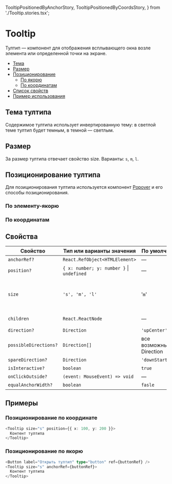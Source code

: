   TooltipPositionedByAnchorStory,
  TooltipPositionedByCoordsStory,
} from './Tooltip.stories.tsx';

# Tooltip

Тултип — компонент для отображения всплывающего окна возле элемента или определенной точки на экране.

- [Тема](#тема-тултипа)
- [Размер](#размер)
- [Позиционирование](#позиционирование-тултипа)
  - [По якорю](#по-элементу-якорю)
  - [По координатам](#по-координатам)
- [Список свойств](#свойства)
- [Пример использования](#примеры)

## Тема тултипа

Содержимое тултипа использует инвертированную тему: в светлой теме тултип будет темным, в темной — светлым.

## Размер

За размер тултипа отвечает свойство size. Варианты: `s`, `m`, `l`.

## Позиционирование тултипа

Для позиционирования тултипа используется компонент [Popover](?path=/docs/components-popover--popover-positioned-by-coords-story) и его способы позиционирования.

### По элементу-якорю

<Preview>
  <TooltipPositionedByAnchorStory />
</Preview>

### По координатам

<Preview>
  <TooltipPositionedByCoordsStory />
</Preview>

## Свойства

| Свойство              | Тип или варианты значения                     | По умолчанию            | Описание                                                                          |
| --------------------- | --------------------------------------------- | ----------------------- | --------------------------------------------------------------------------------- |
| `anchorRef?`          | `React.RefObject<HTMLElement>`                | —                       | см. [Popover](?path=/docs/components-popover--popover-positioned-by-coords-story) |
| `position?`           | `{ x: number; y: number }` &#124; `undefined` | —                       | см. [Popover](?path=/docs/components-popover--popover-positioned-by-coords-story) |
| `size`                | `'s', 'm', 'l'`                               | '`m`'                   | Размер, влияющий на максимальную ширину тултипа                                   |
| `children`            | `React.ReactNode`                             | —                       | Контент тултипа                                                                   |
| `direction?`          | `Direction`                                   | `'upCenter'`            | см. [Popover](?path=/docs/components-popover--popover-positioned-by-coords-story) |
| `possibleDirections?` | `Direction[]`                                 | все возможные Direction | см. [Popover](?path=/docs/components-popover--popover-positioned-by-coords-story) |
| `spareDirection?`     | `Direction`                                   | `'downStartLeft'`       | см. [Popover](?path=/docs/components-popover--popover-positioned-by-coords-story) |
| `isInteractive?`      | `boolean`                                     | `true`                  | см. [Popover](?path=/docs/components-popover--popover-positioned-by-coords-story) |
| `onClickOutside?`     | `(event: MouseEvent) => void`                 | —                       | см. [Popover](?path=/docs/components-popover--popover-positioned-by-coords-story) |
| `equalAnchorWidth?`   | `boolean`                                     | `fasle`                 | см. [Popover](?path=/docs/components-popover--popover-positioned-by-coords-story) |

## Примеры

### Позиционирование по координате

```ts
<Tooltip size="s" position={{ x: 100, y: 200 }}>
  Контент тултипа
</Tooltip>
```

### Позиционирование по якорю

```ts
<Button label="Открыть тултип" type="button" ref={buttonRef} />
<Tooltip size="s" anchorRef={buttonRef}>
  Контент тултипа
</Tooltip>
```
